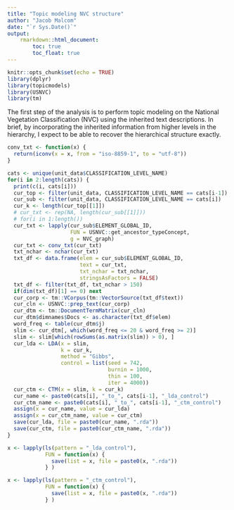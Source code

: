 ```yaml
---
title: "Topic modeling NVC structure"
author: "Jacob Malcom"
date: "`r Sys.Date()`"
output:
    rmarkdown::html_document:
        toc: true
        toc_float: true
---
```


```r
knitr::opts_chunk$set(echo = TRUE)
library(dplyr)
library(topicmodels)
library(USNVC)
library(tm)
```

The first step of the analysis is to perform topic modeling on the National Vegetation Classification (NVC) using the inherited text descriptions. In brief, by incorporating the inherited information from higher levels in the hierarchy, I expect to be able to recover the hierarchical structure exactly.

```r
conv_txt <- function(x) {
  return(iconv(x = x, from = "iso-8859-1", to = "utf-8"))
}

cats <- unique(unit_data$CLASSIFICATION_LEVEL_NAME)
for(i in 2:length(cats)) {
  print(c(i, cats[i]))
  cur_top <- filter(unit_data, CLASSIFICATION_LEVEL_NAME == cats[i-1])
  cur_sub <- filter(unit_data, CLASSIFICATION_LEVEL_NAME == cats[i])
  cur_k <- length(cur_top[[1]])
  # cur_txt <- rep(NA, length(cur_sub[[1]]))
  # for(i in 1:length())
  cur_txt <- lapply(cur_sub$ELEMENT_GLOBAL_ID,
                    FUN = USNVC::get_ancestor_typeConcept,
                    g = NVC_graph)
  cur_txt <- conv_txt(cur_txt)
  txt_nchar <- nchar(cur_txt)
  txt_df <- data.frame(elem = cur_sub$ELEMENT_GLOBAL_ID,
                       text = cur_txt,
                       txt_nchar = txt_nchar,
                       stringsAsFactors = FALSE)
  txt_df <- filter(txt_df, txt_nchar > 150)
  if(dim(txt_df)[1] == 0) next
  cur_corp <- tm::VCorpus(tm::VectorSource(txt_df$text))
  cur_cln <- USNVC::prep_text(cur_corp)
  cur_dtm <- tm::DocumentTermMatrix(cur_cln)
  cur_dtm$dimnames$Docs <- as.character(txt_df$elem)
  word_freq <- table(cur_dtm$j)
  slim <- cur_dtm[, which(word_freq <= 20 & word_freq >= 2)]
  slim <- slim[which(rowSums(as.matrix(slim)) > 0), ]
  cur_lda <- LDA(x = slim,
                 k = cur_k,
                 method = "Gibbs",
                 control = list(seed = 742,
                                burnin = 1000,
                                thin = 100,
                                iter = 4000))
  cur_ctm <- CTM(x = slim, k = cur_k)
  cur_name <- paste0(cats[i], "_to_", cats[i-1], "_lda_control")
  cur_ctm_name <- paste0(cats[i], "_to_", cats[i-1], "_ctm_control")
  assign(x = cur_name, value = cur_lda)
  assign(x = cur_ctm_name, value = cur_ctm)
  save(cur_lda, file = paste0(cur_name, ".rda"))
  save(cur_ctm, file = paste0(cur_ctm_name, ".rda"))
}

x <- lapply(ls(pattern = "_lda_control"), 
            FUN = function(x) {
              save(list = x, file = paste0(x, ".rda")) 
            } )

x <- lapply(ls(pattern = "_ctm_control"), 
            FUN = function(x) {
              save(list = x, file = paste0(x, ".rda"))
            } )
```
